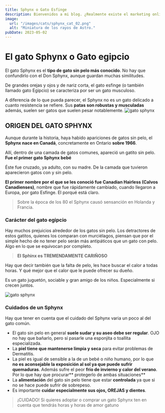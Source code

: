 ```yaml
---
title: Sphynx o Gato Esfinge
description: Bienvenidos a mi blog. ¿Realmente existe el marketing online para fotógrafos? ¡Sí! Y vamos a intentar hacer crecer nuestro negocio.
image: 
  url: "/images/cats/sphynx_cat_02.png"
  alt: "Miniatura de los rayos de Astro."
pubDate: 2023-05-02
---
```


# El gato Sphynx o Gato egipcio
El gato Sphynx es el **tipo de gato sin pelo más conocido**. No hay que confundirlo con el Don Sphynx, aunque guardan muchas similitudes.

De grandes orejas y ojos y de nariz corta, el gato esfinge (o también llamado gato Egipcio) se caracteriza por ser un gato musculoso.

A diferencia de lo que pueda parecer, el Sphynx no es un gato delicado a cuanto resistencia se refiere. Sus 
**patas son robustas y musculadas** además, suelen ser gatos que suelen pesar notablemente.
![gato sphynx](/images/cats/sphynx_cat_03.png)

## ORIGEN DEL GATO SPHYNX

Aunque durante la historia, haya habido apariciones de gatos sin pelo, el **Sphynx nace en Canadá**, concretamente en Ontario **sobre 1966**.

Allí, dentro de una camada de gatos comunes, apareció un gatito sin pelo. **Fue el primer gato Sphynx bebé**

Éste fue cruzado, ya adulto, con su madre. De la camada que tuvieron aparecieron gatos con y sin pelo.

**El primer nombre por el que se les conoció fue Canadian Hairless (Calvos Canadienses)**, nombre que fue rápidamente cambiado, cuando llegaron a Europa, por gato Esfinge. El porqué está claro.

>Sobre la época de los 80 el Sphynx causó sensanción en Holanda y Francia.

### Carácter del gato egipcio

Hay muchos prejuicios alrededor de los gatos sin pelo. Los detractores de estos gatitos, quienes los comparan con murciélagos, piensan que por el simple hecho de no tener pelo serán más antipáticos que un gato con pelo. Algo en lo que se equivocan por completo.

>**El Sphinx es TREMENDAMENTE CARIÑOSO**

Hay que decir también que la falta de pelo, les hace buscar el calor a todas horas. Y qué mejor que el calor que le puede ofrecer su dueño.

Es un gato juguetón, sociable y gran amigo de los niños. Especialmente si crecen juntos.

![gato sphynx](/images/cats/sphynx_cat_01.png)

### Cuidados de un Sphynx

Hay que tener en cuenta que el cuidado del Sphynx varia un poco al del gato común.

* El gato sin pelo en general **suele sudar y su aseo debe ser regular**. OJO no hay que bañarlo, pero sí pasarle una esponjita o toallita especializada.
* La **piel tiene que mantenerse limpia y seca** para evitar problemas de Dermatitis.
* La piel es igual de sensible a la de un bebé o niño humano, por lo que **no es aconsejable la exposición al sol ya que puede sufrir quemaduras**. 
Además sufre el peor **frío de invierno y calor del verano**. Por lo que hay que procurar** protegerlo de ambas situaciones**
* La **alimentación** del gato sin pelo tiene que estar **controlada** ya que si no se hace puede sufrir de sobrepeso.
* Es importante **cuidar especialmente sus ojos, OREJAS y dientes**.

>¡CUIDADO! Si quieres adoptar o comprar un gato Sphynx ten en cuenta que tendrás horas y horas de amor gatuno
